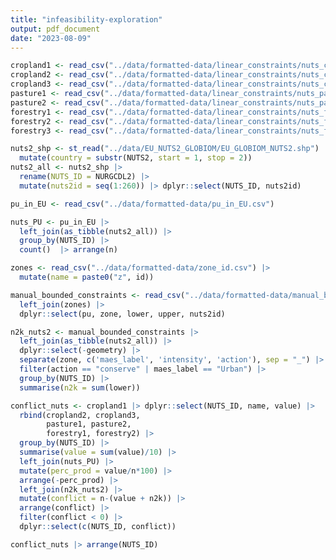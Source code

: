 ```yaml
---
title: "infeasibility-exploration"
output: pdf_document
date: "2023-08-09"
---
```


```r
cropland1 <- read_csv("../data/formatted-data/linear_constraints/nuts_crop_high_55.csv")
cropland2 <- read_csv("../data/formatted-data/linear_constraints/nuts_crop_med_55.csv")
cropland3 <- read_csv("../data/formatted-data/linear_constraints/nuts_crop_low_55.csv")
pasture1 <- read_csv("../data/formatted-data/linear_constraints/nuts_pasture_high_55.csv")
pasture2 <- read_csv("../data/formatted-data/linear_constraints/nuts_pasture_low_55.csv")
forestry1 <- read_csv("../data/formatted-data/linear_constraints/nuts_forest_multi_55.csv")
forestry2 <- read_csv("../data/formatted-data/linear_constraints/nuts_forest_prod_55.csv")
forestry3 <- read_csv("../data/formatted-data/linear_constraints/nuts_forest_pri_55.csv")
```

```r
nuts2_shp <- st_read("../data/EU_NUTS2_GLOBIOM/EU_GLOBIOM_NUTS2.shp") |>
  mutate(country = substr(NUTS2, start = 1, stop = 2))
nuts2_all <- nuts2_shp |>
  rename(NUTS_ID = NURGCDL2) |>
  mutate(nuts2id = seq(1:260)) |> dplyr::select(NUTS_ID, nuts2id)

pu_in_EU <- read_csv("../data/formatted-data/pu_in_EU.csv")

nuts_PU <- pu_in_EU |>
  left_join(as_tibble(nuts2_all)) |>
  group_by(NUTS_ID) |>
  count()  |> arrange(n)

zones <- read_csv("../data/formatted-data/zone_id.csv") |>
  mutate(name = paste0("z", id))

manual_bounded_constraints <- read_csv("../data/formatted-data/manual_bounded_constraints_production_globiom_flex.csv") |>
  left_join(zones) |>
  dplyr::select(pu, zone, lower, upper, nuts2id)

n2k_nuts2 <- manual_bounded_constraints |>   
  left_join(as_tibble(nuts2_all)) |> 
  dplyr::select(-geometry) |>
  separate(zone, c('maes_label', 'intensity', 'action'), sep = "_") |>
  filter(action == "conserve" | maes_label == "Urban") |>
  group_by(NUTS_ID) |> 
  summarise(n2k = sum(lower))

conflict_nuts <- cropland1 |> dplyr::select(NUTS_ID, name, value) |>
  rbind(cropland2, cropland3,
        pasture1, pasture2, 
        forestry1, forestry2) |>
  group_by(NUTS_ID) |>
  summarise(value = sum(value)/10) |>
  left_join(nuts_PU) |>
  mutate(perc_prod = value/n*100) |>
  arrange(-perc_prod) |>
  left_join(n2k_nuts2) |>
  mutate(conflict = n-(value + n2k)) |>
  arrange(conflict) |>
  filter(conflict < 0) |>
  dplyr::select(c(NUTS_ID, conflict))

conflict_nuts |> arrange(NUTS_ID)
```


```r

```


